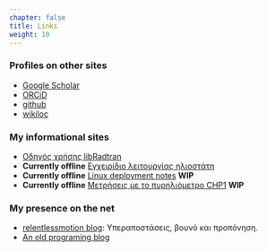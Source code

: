 ```yaml
---
chapter: false
title: Links
weight: 10
---
```



### Profiles on other sites

- [Google Scholar](https://scholar.google.com/citations?hl=en&user=Eadj2xEAAAAJ)
- [ORCiD](https://orcid.org/0000-0002-5199-4119)
- [github](https://github.com/thanasisn)
- [wikiloc](https://www.wikiloc.com/wikiloc/user.do?id=3060792)


### My informational sites

- [Οδηγός χρήσης libRadtran](https://thanasisn.github.io/Libratran_guide/Libratran_guide.html){target="_blank"}
- **Currently offline** [Εγχειρίδιο λειτουργίας ηλιοστάτη](https://lap-tracker-manual-thanasisn.netlify.app/)
- **Currently offline** [Linux deployment notes](https://deploy-notes-thanasisn.netlify.app/) **WIP**
- **Currently offline** [Μετρήσεις με το πυρηλιόμετρο CHP1](https://chp1-measurements-guide-thanasisn.netlify.app/) **WIP**


### My presence on the net

- [relentlessmotion blog](https://relentlessmotion.blogspot.com/):
   Υπεραποστάσεις, βουνό και προπόνηση.
- [An old programing blog](https://programmingandmorestuff.blogspot.com/)
